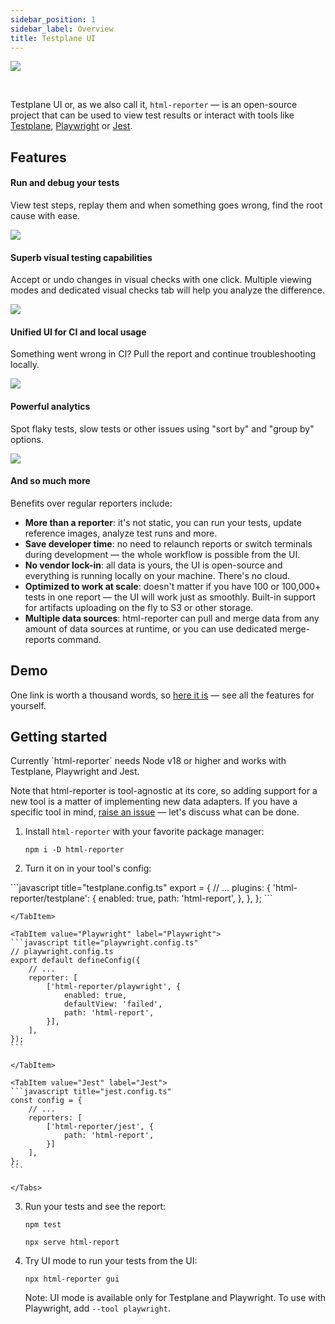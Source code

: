 ```yaml
---
sidebar_position: 1
sidebar_label: Overview
title: Testplane UI
---
```



![](/img/docs/html-reporter/html-reporter-demo.png)

<br />

Testplane UI or, as we also call it, `html-reporter` — is an open-source project that can be used to view test results or interact with tools like [Testplane](https://testplane.io), [Playwright](https://playwright.dev/) or [Jest](https://jestjs.io/).

## Features

#### Run and debug your tests

View test steps, replay them and when something goes wrong, find the root cause with ease.

![](/gif/docs/ui/run-debug.gif)

#### Superb visual testing capabilities

Accept or undo changes in visual checks with one click. Multiple viewing modes and dedicated visual checks tab will help you analyze the difference.

![](/gif/docs/ui/visual-checks.gif)

#### Unified UI for CI and local usage

Something went wrong in CI? Pull the report and continue troubleshooting locally.

![](/gif/docs/ui/ci-and-local.gif)

#### Powerful analytics

Spot flaky tests, slow tests or other issues using "sort by" and "group by" options.

![](/gif/docs/ui/analytics.gif)

#### And so much more

Benefits over regular reporters include:

-   **More than a reporter**: it's not static, you can run your tests, update reference images, analyze test runs and more.
-   **Save developer time**: no need to relaunch reports or switch terminals during development — the whole workflow is possible from the UI.
-   **No vendor lock-in**: all data is yours, the UI is open-source and everything is running locally on your machine. There's no cloud.
-   **Optimized to work at scale**: doesn't matter if you have 100 or 100,000+ tests in one report — the UI will work just as smoothly. Built-in support for artifacts uploading on the fly to S3 or other storage.
-   **Multiple data sources**: html-reporter can pull and merge data from any amount of data sources at runtime, or you can use dedicated merge-reports command.

## Demo

One link is worth a thousand words, so [here it is](https://storage.yandexcloud.net/testplane-ui-demo/v10.16.3/new-ui.html#/suites/testplane%20New%20UI%20Suites%20page%20Expand%2Fcollapse%20suites%20tree%20button%20should%20offer%20to%20expand%20when%20collapsed%20using%20button%20chrome) — see all the features for yourself.

## Getting started

<Admonition type="info">
Currently `html-reporter` needs Node v18 or higher and works with Testplane, Playwright and Jest.

Note that html-reporter is tool-agnostic at its core, so adding support for a new tool is a matter of implementing new data adapters. If you have a specific tool in mind, [raise an issue](https://github.com/gemini-testing/html-reporter/issues) — let's discuss what can be done.

</Admonition>

1. Install `html-reporter` with your favorite package manager:

    ```shell
    npm i -D html-reporter
    ```

2. Turn it on in your tool's config:

    <Tabs>
<TabItem value="Testplane" label="Testplane">
    ```javascript title="testplane.config.ts"
    export = {
        // ...
        plugins: {
            'html-reporter/testplane': {
                enabled: true,
                path: 'html-report',
            },
        },
    };
    ```

    </TabItem>

    <TabItem value="Playwright" label="Playwright">
    ```javascript title="playwright.config.ts"
    // playwright.config.ts
    export default defineConfig({
        // ...
        reporter: [
            ['html-reporter/playwright', {
                enabled: true,
                defaultView: 'failed',
                path: 'html-report',
            }],
        ],
    });
    ```

    </TabItem>

    <TabItem value="Jest" label="Jest">
    ```javascript title="jest.config.ts"
    const config = {
        // ...
        reporters: [
            ['html-reporter/jest', {
                path: 'html-report',
            }]
        ],
    };
    ```
</TabItem>

    </Tabs>

3. Run your tests and see the report:

    ```shell
    npm test

    npx serve html-report
    ```

4. Try UI mode to run your tests from the UI:

    ```shell
    npx html-reporter gui
    ```

    Note: UI mode is available only for Testplane and Playwright. To use with Playwright, add `--tool playwright`.
